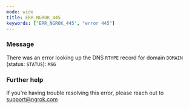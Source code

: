 ```yaml
---
mode: wide
title: ERR_NGROK_445
keywords: ["ERR_NGROK_445", "error 445"]
---
```


### Message

There was an error looking up the DNS `RTYPE` record for domain `DOMAIN` (status: `STATUS`): `MSG`

### Further help

If you're having trouble resolving this error, please reach out to [support@ngrok.com](mailto:support@ngrok.com?subject=Help%20with%20ERR_NGROK_445)

